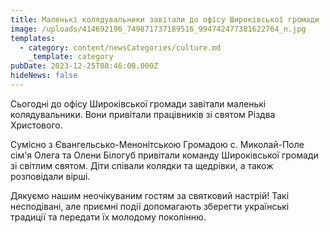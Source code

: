 ```yaml
---
title: Маленькі колядувальники завітали до офісу Широківської громади
image: /uploads/414692196_749871737189516_994742477381622764_n.jpg
templates:
  - category: content/newsCategories/culture.md
    _template: category
pubDate: 2023-12-25T08:46:00.000Z
hideNews: false
---
```


Сьогодні до офісу Широківської громади завітали маленькі колядувальники. Вони привітали працівників зі святом Різдва Христового.

Сумісно з Євангельсько-Менонітською Громадою с. Миколай-Поле сім'я Олега та Олени Білогуб привітали команду Широківської громади зі світлим святом. Діти співали колядки та щедрівки, а також розповідали вірші.

Дякуємо нашим неочікуваним гостям за святковий настрій! Такі несподівані, але приємні події допомагають зберегти українські традиції та передати їх молодому поколінню.
